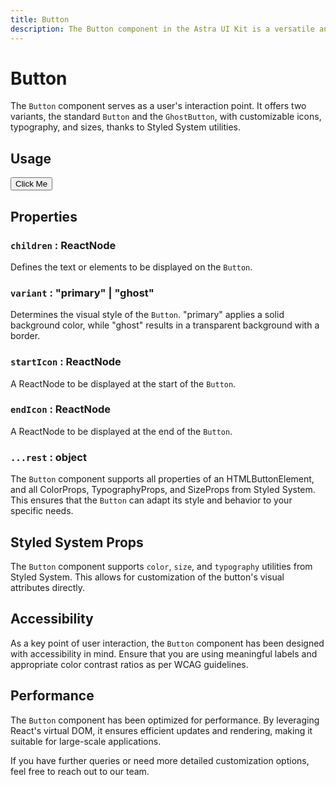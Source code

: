 ```yaml
---
title: Button
description: The Button component in the Astra UI Kit is a versatile and customizable button for various user interactions.
---
```



# Button

<NextSeo
  title="Button Component - Astra UI Kit"
  description="The Button component in the Astra UI Kit is a versatile and customizable button for various user interactions."
/>

The `Button` component serves as a user's interaction point. It offers two variants, the standard `Button` and the `GhostButton`, with customizable icons, typography, and sizes, thanks to Styled System utilities.

## Usage


<Button>Click Me</Button>

## Properties

### `children` : ReactNode

Defines the text or elements to be displayed on the `Button`.

### `variant` : "primary" | "ghost"

Determines the visual style of the `Button`. "primary" applies a solid background color, while "ghost" results in a transparent background with a border.

### `startIcon` : ReactNode

A ReactNode to be displayed at the start of the `Button`.

### `endIcon` : ReactNode

A ReactNode to be displayed at the end of the `Button`.

### `...rest` : object

The `Button` component supports all properties of an HTMLButtonElement, and all ColorProps, TypographyProps, and SizeProps from Styled System. This ensures that the `Button` can adapt its style and behavior to your specific needs.

## Styled System Props

The `Button` component supports `color`, `size`, and `typography` utilities from Styled System. This allows for customization of the button's visual attributes directly.

## Accessibility

As a key point of user interaction, the `Button` component has been designed with accessibility in mind. Ensure that you are using meaningful labels and appropriate color contrast ratios as per WCAG guidelines.

## Performance

The `Button` component has been optimized for performance. By leveraging React's virtual DOM, it ensures efficient updates and rendering, making it suitable for large-scale applications.

If you have further queries or need more detailed customization options, feel free to reach out to our team.
